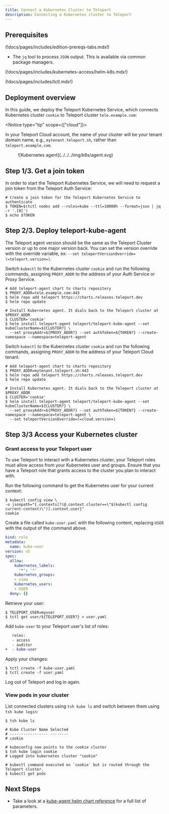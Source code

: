 ```yaml
---
title: Connect a Kubernetes Cluster to Teleport
description: Connecting a Kubernetes cluster to Teleport
---
```


## Prerequisites

(!docs/pages/includes/edition-prereqs-tabs.mdx!)

- The `jq` tool to process `JSON` output. This is available via common package managers.

(!docs/pages/includes/kubernetes-access/helm-k8s.mdx!)

(!docs/pages/includes/tctl.mdx!)

## Deployment overview

In this guide, we deploy the Teleport Kubernetes Service, which connects
Kubernetes cluster `cookie` to Teleport cluster `tele.example.com`:

<Notice type="tip" scope={["cloud"]}>

In your Teleport Cloud account, the name of your cluster will be your tenant
domain name, e.g., `mytenant.teleport.sh`, rather than `teleport.example.com`.

</Notice>

<Figure align="left" bordered caption="Kubernetes agent dialing back to Teleport cluster">
  ![Kubernetes agent](../../../img/k8s/agent.svg)
</Figure>

## Step 1/3. Get a join token

In order to start the Teleport Kubernetes Service, we will need to request a
join token from the Teleport Auth Service:

```code
# Create a join token for the Teleport Kubernetes Service to authenticate
$ TOKEN=$(tctl nodes add --roles=kube --ttl=10000h --format=json | jq -r '.[0]')
$ echo $TOKEN
```

## Step 2/3. Deploy teleport-kube-agent

<Notice type="tip" >

The Teleport agent version should be the same as the Teleport Cluster version 
or up to one major version back.  You can set the version override with the override variable, ex: `--set teleportVersionOverride=(=teleport.version=)`.

</Notice>

<Tabs>
<TabItem scope={["oss", "enterprise"]} label="Self-Hosted">

Switch `kubectl` to the Kubernetes cluster `cookie` and run the following
commands, assigning `PROXY_ADDR` to the address of your Auth Service or Proxy
Service.

```code
# Add teleport-agent chart to charts repository
$ PROXY_ADDR=tele.example.com:443
$ helm repo add teleport https://charts.releases.teleport.dev
$ helm repo update

# Install Kubernetes agent. It dials back to the Teleport cluster at $PROXY_ADDR
$ CLUSTER='cookie'
$ helm install teleport-agent teleport/teleport-kube-agent --set kubeClusterName=${CLUSTER?} \
  --set proxyAddr=${PROXY_ADDR?} --set authToken=${TOKEN?} --create-namespace --namespace=teleport-agent
```

</TabItem>
<TabItem scope={["cloud"]} label="Teleport Cloud">

Switch `kubectl` to the Kubernetes cluster `cookie` and run the following
commands, assigning `PROXY_ADDR` to the address of your Teleport Cloud tenant.

```code
# Add teleport-agent chart to charts repository
$ PROXY_ADDR=mytenant.teleport.sh:443
$ helm repo add teleport https://charts.releases.teleport.dev
$ helm repo update

# Install Kubernetes agent. It dials back to the Teleport cluster at $PROXY_ADDR
$ CLUSTER='cookie'
$ helm install teleport-agent teleport/teleport-kube-agent --set kubeClusterName=${CLUSTER?} \
  --set proxyAddr=${PROXY_ADDR?} --set authToken=${TOKEN?} --create-namespace --namespace=teleport-agent \
  --set teleportVersionOverride=(=cloud.version=)
```

</TabItem>
</Tabs>

## Step 3/3 Access your Kubernetes cluster

### Grant access to your Teleport user

To use Teleport to interact with a Kubernetes cluster, your Teleport roles must
allow access from your Kubernetes user and groups. Ensure that you have a
Teleport role that grants access to the cluster you plan to interact with.

Run the following command to get the Kubernetes user for your current context:

```code
$ kubectl config view \
-o jsonpath="{.contexts[?(@.context.cluster==\"$(kubectl config current-context)\")].context.user}"
cookie
```

Create a file called `kube-user.yaml` with the following content, replacing
`USER` with the output of the command above.

```yaml
kind: role
metadata:
  name: kube-user
version: v5
spec:
  allow:
    kubernetes_labels:
      '*': '*'
    kubernetes_groups:
    - view
    kubernetes_users:
    - USER
  deny: {}
```

Retrieve your user:

```code
$ TELEPORT_USER=myuser
$ tctl get user/${TELEPORT_USER?} > user.yaml
```

Add `kube-user` to your Teleport user's list of roles:

```diff
   roles:
   - access
   - auditor
+  - kube-user
```

Apply your changes:

```code
$ tctl create -f kube-user.yaml
$ tctl create -f user.yaml
```

Log out of Teleport and log in again.

### View pods in your cluster

List connected clusters using `tsh kube ls` and switch between
them using `tsh kube login`:

```code
$ tsh kube ls

# Kube Cluster Name Selected 
# ----------------- -------- 
# cookie

# kubeconfig now points to the cookie cluster
$ tsh kube login cookie
# Logged into kubernetes cluster "cookie"

# kubectl command executed on `cookie` but is routed through the Teleport cluster.
$ kubectl get pods
```

## Next Steps

- Take a look at a [kube-agent helm chart reference](../../setup/helm-reference/teleport-kube-agent.mdx) for a full list of parameters.
